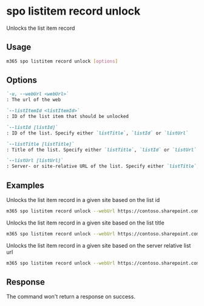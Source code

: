 
# spo listitem record unlock

Unlocks the list item record

## Usage

```sh
m365 spo listitem record unlock [options]
```

## Options

```md defintion-list
`-u, --webUrl <webUrl>`
: The url of the web

`--listItemId <listItemId>`
: ID of the list item that should be unlocked

`--listId [listId]`
: ID of the list. Specify either `listTitle`, `listId` or `listUrl`

`--listTitle [listTitle]`
: Title of the list. Specify either `listTitle`, `listId` or `listUrl`

`--listUrl [listUrl]`
: Server- or site-relative URL of the list. Specify either `listTitle`, `listId` or `listUrl`
```

<Global />

## Examples

Unlocks the list item record in a given site based on the list id

```sh
m365 spo listitem record unlock --webUrl https://contoso.sharepoint.com/sites/project-x --listId 0cd891ef-afce-4e55-b836-fce03286cccf --listItemId 1
```

Unlocks the list item record in a given site based on the list title

```sh
m365 spo listitem record unlock --webUrl https://contoso.sharepoint.com/sites/project-x --listTitle 'List 1' --listItemId 1
```

Unlocks the list item record in a given site based on the server relative list url

```sh
m365 spo listitem record unlock --webUrl https://contoso.sharepoint.com/sites/project-x --listUrl /sites/project-x/lists/TestList --listItemId 1
```

## Response

The command won't return a response on success.

